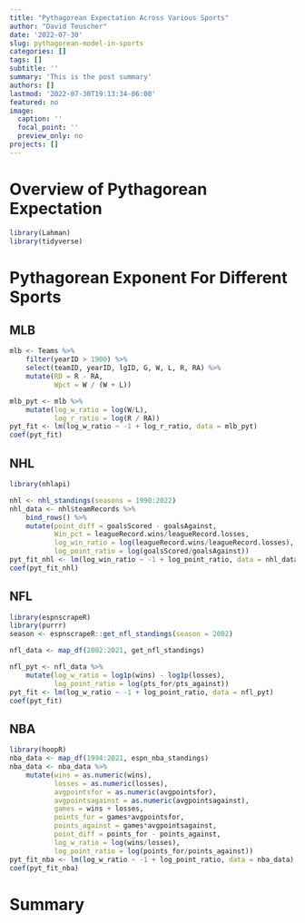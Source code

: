 ```yaml
---
title: "Pythagorean Expectation Across Various Sports"
author: "David Teuscher"
date: '2022-07-30'
slug: pythagorean-model-in-sports
categories: []
tags: []
subtitle: ''
summary: 'This is the post summary'
authors: []
lastmod: '2022-07-30T19:13:34-06:00'
featured: no
image:
  caption: ''
  focal_point: ''
  preview_only: no
projects: []
---
```

# Overview of Pythagorean Expectation
```r
library(Lahman)
library(tidyverse)
```

# Pythagorean Exponent For Different Sports
## MLB
```r
mlb <- Teams %>% 
    filter(yearID > 1900) %>%
    select(teamID, yearID, lgID, G, W, L, R, RA) %>%
    mutate(RD = R - RA, 
           Wpct = W / (W + L))

mlb_pyt <- mlb %>%
    mutate(log_w_ratio = log(W/L),
           log_r_ratio = log(R / RA))
pyt_fit <- lm(log_w_ratio ~ -1 + log_r_ratio, data = mlb_pyt)
coef(pyt_fit)

```

## NHL
```r
library(nhlapi)

nhl <- nhl_standings(seasons = 1990:2022)
nhl_data <- nhl$teamRecords %>%
    bind_rows() %>%
    mutate(point_diff = goalsScored - goalsAgainst,
           Win_pct = leagueRecord.wins/leagueRecord.losses,
           log_win_ratio = log(leagueRecord.wins/leagueRecord.losses),
           log_point_ratio = log(goalsScored/goalsAgainst))
pyt_fit_nhl <- lm(log_win_ratio ~ -1 + log_point_ratio, data = nhl_data)
coef(pyt_fit_nhl)
```

## NFL
```r

library(espnscrapeR)
library(purrr)
season <- espnscrapeR::get_nfl_standings(season = 2002)

nfl_data <- map_df(2002:2021, get_nfl_standings)

nfl_pyt <- nfl_data %>%
    mutate(log_w_ratio = log1p(wins) - log1p(losses),
           log_point_ratio = log(pts_for/pts_against))
pyt_fit <- lm(log_w_ratio ~ -1 + log_point_ratio, data = nfl_pyt)
coef(pyt_fit)


```

## NBA
```r
library(hoopR)
nba_data <- map_df(1994:2021, espn_nba_standings)
nba_data <- nba_data %>%
    mutate(wins = as.numeric(wins),
           losses = as.numeric(losses),
           avgpointsfor = as.numeric(avgpointsfor),
           avgpointsagainst = as.numeric(avgpointsagainst),
           games = wins + losses,
           points_for = games*avgpointsfor,
           points_against = games*avgpointsagainst,
           point_diff = points_for - points_against,
           log_w_ratio = log(wins/losses),
           log_point_ratio = log(points_for/points_against))
pyt_fit_nba <- lm(log_w_ratio ~ -1 + log_point_ratio, data = nba_data)
coef(pyt_fit_nba)
```

# Summary